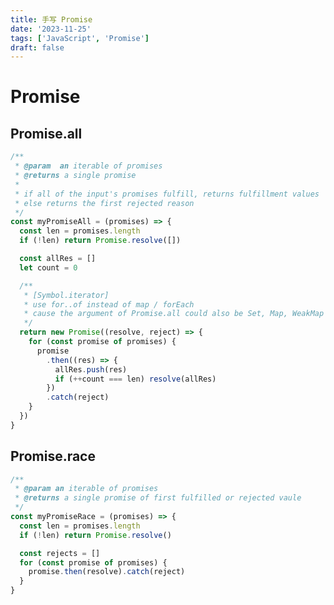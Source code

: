 ```yaml
---
title: 手写 Promise
date: '2023-11-25'
tags: ['JavaScript', 'Promise']
draft: false
---
```


# Promise

## Promise.all

```js
/**
 * @param  an iterable of promises
 * @returns a single promise
 *
 * if all of the input's promises fulfill, returns fulfillment values
 * else returns the first rejected reason
 */
const myPromiseAll = (promises) => {
  const len = promises.length
  if (!len) return Promise.resolve([])

  const allRes = []
  let count = 0

  /**
   * [Symbol.iterator]
   * use for..of instead of map / forEach
   * cause the argument of Promise.all could also be Set, Map, WeakMap which is iterable
   */
  return new Promise((resolve, reject) => {
    for (const promise of promises) {
      promise
        .then((res) => {
          allRes.push(res)
          if (++count === len) resolve(allRes)
        })
        .catch(reject)
    }
  })
}
```

## Promise.race

```js
/**
 * @param an iterable of promises
 * @returns a single promise of first fulfilled or rejected vaule
 */
const myPromiseRace = (promises) => {
  const len = promises.length
  if (!len) return Promise.resolve()

  const rejects = []
  for (const promise of promises) {
    promise.then(resolve).catch(reject)
  }
}
```

